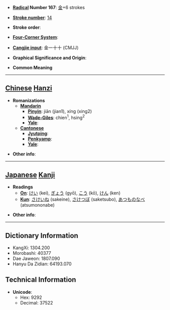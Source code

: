 * '''[[Wiktionary:Chinese radical index| Radical]] Number 167''': [[Wiktionary:Chinese radical index 金|金]]+6 strokes

* '''[[Wiktionary:Chinese total strokes index|Stroke number]]''': [[Wiktionary:Chinese total strokes index 14|14]]

* '''Stroke order''': 

* '''[[Wiktionary:Chinese four corner index|Four-Corner System]]''': 

* '''[[Wiktionary:Chinese Cangjie index|Cangjie input]]''': 金一十十 (CMJJ)

* '''Graphical Significance and Origin''': 

* '''Common Meaning'''

----

== [[Chinese]] [[Hanzi]] ==

* '''Romanizations'''
** '''[[Mandarin]]'''
*** '''[[Pinyin]]''': jiān (jian1), xíng (xing2)
*** '''[[Wade-Giles]]''': chien<sup>1</sup>, hsing<sup>2</sup>
*** '''[[Yale]]''': 
** '''[[Cantonese]]'''
*** '''[[Jyutping]]''':
*** '''[[Penkyamp]]''': 
*** '''[[Yale]]''': 

* '''Other info''': 

----

== [[Japanese]] [[Kanji]] ==

* '''Readings'''
** '''[[On]]''': [[けい]] (kei), [[ぎょう]] (gyō), [[こう]] (kō), [[けん]] (ken)
** '''[[Kun]]''': [[さけいね]] (sakeine), [[さけつぼ]] (saketsubo), [[あつものなべ]] (atsumononabe)

* '''Other info''':  

----

== Dictionary Information ==

* KangXi: 1304.200
* Morobashi: 40377
* Dae Jaweon: 1807.090
* Hanyu Da Zidian: 64193.070

== Technical Information ==

* '''Unicode''':
** Hex: 9292
** Decimal: 37522